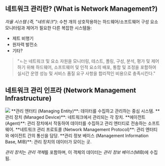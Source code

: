## 네트워크 관리란? (What is Network Management?)
*자율 시스템 (즉, "네트워크")*: 수천 개의 상호작용하는 하드웨어/소프트웨어 구성 요소
모니터링과 제어가 필요한 다른 복잡한 시스템들:
- 제트 비행기
- 원자력 발전소
- 기타?
> "*ㄴ*는 네트워크 및 요소 자원을 모니터링, 테스트, 폴링, 구성, 분석, 평가 및 제어하기 위해 하드웨어, 소프트웨어 및 인적 요소의 배포, 통합 및 조정을 포함하여 실시간 운영 성능 및 서비스 품질 요구 사항을 합리적인 비용으로 충족시킨다."

## 네트워크 관리 인프라 (Network Management Infrastructure)
<Img src="/posts/240618-113916.png" width={400}/>
**관리 엔터티 (Managing Entity)**: 데이터를 수집하고 관리하는 중심 시스템.
**관리 장치 (Managed Device)**: 네트워크에서 관리되는 각 장치.
**에이전트 (Agent)**: 관리 장치에서 작동하여 데이터를 수집하고 관리 엔터티로 전송하는 소프트웨어.
**네트워크 관리 프로토콜 (Network Management Protocol)**: 관리 엔터티와 에이전트 간의 통신을 담당.
**관리 정보 베이스 (Management Information Base, MIB)**: 관리 장치의 데이터가 모이는 곳.
<br/>

*관리 장치*는 *관리 객체*를 포함하며, 이 객체의 데이터는 *관리 정보 베이스*(MIB)에 수집됨.